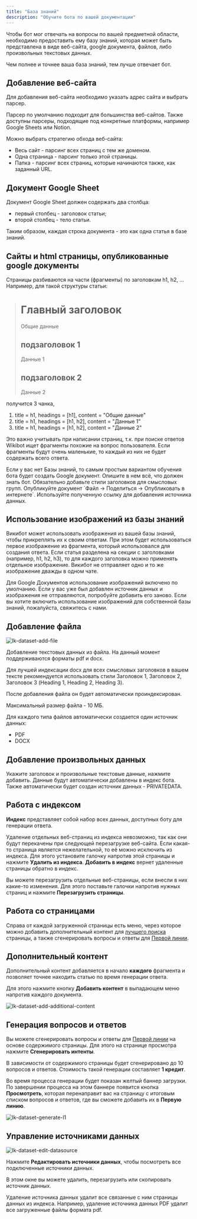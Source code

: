 ---
title: "База знаний"
description: "Обучите бота по вашей документации"
---

Чтобы бот мог отвечать на вопросы по вашей предметной области, необходимо предоставить ему базу знаний, которая может
быть представлена в виде веб-сайта, google документа, файлов, либо произвольных текстовых данных.

<Warning>Чем полнее и точнее ваша база знаний, тем лучше отвечает бот.</Warning>

## Добавление веб-сайта

Для добавления веб-сайта необходимо указать адрес сайта и выбрать парсер.

Парсер по умолчанию подходит для большинства веб-сайтов. Также доступны парсеры, подходящие под конкретные платформы, например Google Sheets или Notion.

Можно выбрать стратегию обхода веб-сайта:

- Весь сайт - парсинг всех страниц с тем же доменом.
- Одна страница - парсинг только этой страницы.
- Папка - парсинг всех страниц, которые начинаются также, как заданный URL.

## Документ Google Sheet

Документ Google Sheet должен содержать два столбца:

- первый столбец - заголовок статьи;
- второй столбец - тело статьи.

Таким образом, каждая строка документа - это как одна статья в базе знаний.

## Сайты и html страницы, опубликованные google документы

Страницы разбиваются на части (фрагменты) по заголовкам h1, h2, ...
Например, для такой структуры статьи:

> <h1>Главный заголовок</h1>
> Общие данные
> <h2>подзаголовок 1</h2>
> Данные 1<h2>подзаголовок 2</h2>
> Данные 2

получится 3 чанка,

1. title = h1, headings = [h1], content = "Общие данные"
2. title = h1, headings = [h1, h2], content = "Данные 1"
3. title = h1, headings = [h1, h2], content = "Данные 2"

Это важно учитывать при написании страниц, т.к. при поиске ответов Wikibot ищет фрагменты похожие на вопрос пользователя.
Если фрагменты будут очень маленькие, то каждый из них не будет содержать всего ответа.

<Tip>
  Если у вас нет Базы знаний, то самым простым вариантом обучения бота будет
  создать Google документ. Опишите в нем всё, что должен знать бот. Обязательно
  добавьте стили заголовков для смысловых групп. Опубликуйте документ `Файл ->
  Поделиться -> Опубликовать в интернете`. Используйте полученную ссылку для
  добавления источника данных.
</Tip>

## Использование изображений из базы знаний

Викибот может использовать изображения из вашей базы знаний, чтобы прикреплять их к своим ответам.
При этом будет использоваться первое изображение из фрагмента, который использовался для создания ответа. Если статья разделена на секции с заголовками (например, h1, h2, h3),
то для каждого заголовка можно применять отдельное изображение. Викибот не отправляет одно и то же изображение дважды в одном чате.

<Info>
  Для Google Документов использование изображений включено по умолчанию. Если у
  вас уже был добавлен источник данных и изображения не отправляются, попробуйте
  добавить его заново. Если вы хотите включить использование изображений для
  собственной базы знаний, пожалуйста, свяжитесь с нами.
</Info>

## Добавление файла

<img src="/images/lk-dataset-add-file.jpg" alt="lk-dataset-add-file" />

Добавление текстовых данных из файла. На данный момент поддерживаются форматы pdf и docx.

<Tip>
  Для лучшей индексации docx для всех смысловых заголовков в вашем тексте
  рекомендуется использовать стили Заголовок 1, Заголовок 2, Заголовок 3
  (Heading 1, Heading 2, Heading 3).
</Tip>

После добавления файла он будет автоматически проиндексирован.

Максимальный размер файла - 10 МБ.

Для каждого типа файлов автоматически создается один источник данных:

- PDF
- DOCX

## Добавление произвольных данных

Укажите заголовок и произвольные текстовые данные, нажмите добавить. Данные будут автоматически добавлены в индекс бота.
Также автоматически будет создан источник данных - PRIVATEDATA.

## Работа с индексом

**Индекс** представляет собой набор всех данных, доступных боту для генерации ответа.

Удаление отдельных веб-страниц из индекса невозможно, так как они будут перекачены при следующей перезагрузке веб-сайта. Если какая-то страница является нежелательной,
то её можно исключить из индекса. Для этого установите галочку напротив этой страницы и нажмите **Удалить из индекса**. **Добавить в индекс** вернет удаленные страницы обратно в индекс.

Вы можете перезагрузить отдельные веб-страницы, если внесли в них какие-то изменения. Для этого поставьте галочки напротив нужных страниц и нажмите **Перезагрузить страницы**.

## Работа со страницами

Справа от каждой загруженной страницы есть меню, через которое можно добавить дополнительный
контент для [лучшего поиска](/learning/problems#keys-3-bot-ne-nashel-nuzhnuyu-statyu-v-kotoroy-est-otvet) страницы,
а также сгенерировать вопросы и ответы для [Первой линии](/learning/first-line).

## Дополнительный контент

Дополнительный контент добавляется в начало **каждого** фрагмента и позволяет точнее находить статью по время генерации ответа.

Для этого нажмите кнопку **Добавить контент** в выпадающем меню напротив каждого документа.

<img
  src="/images/lk-dataset-add-additional-content.jpg"
  alt="lk-dataset-add-additional-content"
/>

## Генерация вопросов и ответов

Вы можете сгенерировать вопросы и ответы для [Первой линии](/learning/first-line) на основе содержимого страницы. Для этого на странице просмотра нажмите **Сгенерировать интенты**.

В зависимости от содержимого страницы будет сгенерировано до 10 вопросов и ответов. Стоимость такой генерации составляет **1 кредит**.

Во время процесса генерации будет показан желтый баннер загрузки. По завершении процесса на этом баннере появится кнопка **Просмотреть**, которая перенаправит вас на страницу с итоговым списком вопросов и ответов, где вы сможете добавить их в **Первую линию**.

<img src="/images/lk-dataset-generate-l1.jpg" alt="lk-dataset-generate-l1" />

## Управление источниками данных

<img
  src="/images/lk-dataset-edit-datasource.jpg"
  alt="lk-dataset-edit-datasource"
/>

Нажмите **Редактировать источники данных**, чтобы посмотреть все подключенные источники данных.

В этом окне вы можете удалить, перезагрузить или скопировать источник данных.

<Warning>
  Удаление источника данных удалит все связанные с ним страницы данных из
  индекса. Например, удаление источника данных PDF удалит все загруженные файлы
  формата pdf.
</Warning>
